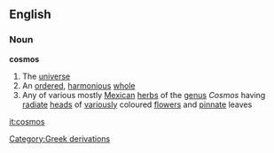 ==English==
===Noun===
{{wikipedia}}
'''cosmos'''
#The [[universe]]
#An [[order]]ed, [[harmonious]] [[whole]]
#Any of various mostly [[Mexican]] [[herb]]s of the [[genus]] ''Cosmos'' having [[radiate]] [[head]]s of [[variously]] coloured [[flower]]s and [[pinnate]] leaves
[[Category:Greek derivations]]

[[it:cosmos]]